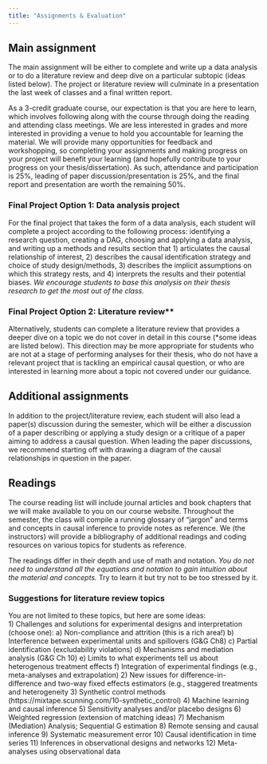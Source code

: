```yaml
---
title: "Assignments & Evaluation"
---
```


## Main assignment
The main assignment will be either to complete and write up a data analysis or to do a literature review and deep dive on a particular subtopic (ideas listed below). The project or literature review will culminate in a presentation the last week of classes and a final written report.  

As a 3-credit graduate course, our expectation is that you are here to learn, which involves following along with the course through doing the reading and attending class meetings. We are less interested in grades and more interested in providing a venue to hold you accountable for learning the material. We will provide many opportunities for feedback and workshopping, so completing your assignments and making progress on your project will benefit your learning (and hopefully contribute to your progress on your thesis/dissertation). As such, attendance and participation is 25%, leading of paper discussion/presentation is 25%, and the final report and presentation are worth the remaining 50%. 

### Final Project Option 1: Data analysis project  
For the final project that takes the form of a data analysis, each student will complete a project according to the following process: identifying a research question, creating a DAG, choosing and applying a data analysis, and writing up a methods and results section that 1) articulates the causal relationship of interest, 2) describes the causal identification strategy and choice of study design/methods, 3) describes the implicit assumptions on which this strategy rests, and 4) interprets the results and their potential biases. *We encourage students to base this analysis on their thesis research to get the most out of the class.*  

### Final Project Option 2: Literature review**  
Alternatively, students can complete a literature review that provides a deeper dive on a topic we do not cover in detail in this course (*some ideas are listed below). This direction may be more appropriate for students who are not at a stage of performing analyses for their thesis, who do not have a relevant project that is tackling an empirical causal question, or who are interested in learning more about a topic not covered under our guidance. 

## Additional assignments  
In addition to the project/literature review, each student will also lead a paper(s) discussion during the semester, which will be either a discussion of a paper describing or applying a study design or a critique of a paper aiming to address a causal question. When leading the paper discussions, we recommend starting off with drawing a diagram of the causal relationships in question in the paper.  

## Readings  
The course reading list will include journal articles and book chapters that we will make available to you on our course website. Throughout the semester, the class will compile a running glossary of “jargon” and terms and concepts in causal inference to provide notes as reference. We (the instructors) will provide a bibliography of additional readings and coding resources on various topics for students as reference.  

The readings differ in their depth and use of math and notation. *You do not need to understand all the equations and notation to gain intuition about the material and concepts.* Try to learn it but try not to be too stressed by it. 

### Suggestions for literature review topics 
You are not limited to these topics, but here are some ideas:  
1) Challenges and solutions for experimental designs and interpretation (choose one):
    a) Non-compliance and attrition (this is a rich area!)
    b) Interference between experimental units and spillovers (G&G Ch8)
    c) Partial identification (excludability violations)
    d) Mechanisms and mediation analysis (G&G Ch 10)
    e) Limits to what experiments tell us about heterogenous treatment effects 
    f) Integration of experimental findings (e.g., meta-analyses and extrapolation)
2) New issues for difference-in-difference and two-way fixed effects estimators (e.g., staggered treatments and heterogeneity
3) Synthetic control methods (https://mixtape.scunning.com/10-synthetic_control)
4) Machine learning and causal inference
5) Sensitivity analyses and/or placebo designs
6) Weighted regression (extension of matching ideas)
7) Mechanism (Mediation) Analysis; Sequential G estimation
8) Remote sensing and causal inference
9) Systematic measurement error
10) Causal identification in time series
11) Inferences in observational designs and networks
12) Meta-analyses using observational data
